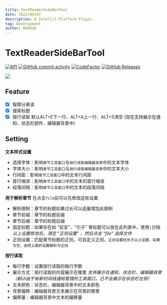 ```yaml
---
title: TextReaderSideBarTool
date: 2022/09/07
description: A IntelliJ Platform Plugin.
tag: Development
author: MUEDSA
---
```



<NextSeo title="TextReaderSideBarTool"/>

# TextReaderSideBarTool

[![API](https://img.shields.io/badge/IC-2020.1%2B-yellow.svg?labelColor=white&style=flat&logo=jetBrains&logoColor=black)](https://www.jetbrains.com)
[![GitHub commit activity](https://img.shields.io/github/commit-activity/m/MUedsa/TextReaderSiderTool?logo=github)](https://github.com/MUedsa/TextReaderSiderTool/commits/master)
[![CodeFactor](https://www.codefactor.io/repository/github/muedsa/textreadersidertool/badge)](https://www.codefactor.io/repository/github/muedsa/textreadersidertool)
[![GitHub Releases](https://img.shields.io/github/downloads/MUedsa/TextReaderSiderTool/total?logo=github)](https://github.com/MUedsa/TextReaderSiderTool/releases)

![](https://github.com/MUedsa/TextReaderSiderTool/blob/master/temp.gif?raw=true)

## Feature
- [x] 智障分章读
- [x] 搜索标题
- [x] 按行读取 默认ALT+E下一行、ALT+A上一行、ALT+S清空 (现在支持展示在通知、状态栏部件、编辑器背景中)

## Setting
**文本样式设置**
- 选择字体：影响`章节工具窗口`与`按行读取编辑器背景`中的文本字体
- 字体大小：影响`章节工具窗口`与`按行读取编辑器背景`中的文本大小
- 行间距：影响`章节工具窗口`中的文本行间距
- 首行缩进：影响`章节工具窗口`中的文本的首行缩进
- 段落间隔：影响`章节工具窗口`中的文本的段落间隔

**用于解析章节**
在点击`file`前可以先修改这些设置
- 解析限制：章节的标题如果过长可以适量增加此限制
- 章节前缀：章节的标题前缀
- 章节后缀：章节的标题后缀
- 固定标题：如果存在如 "前言"、"引子" 等标题可以放在此列表中，使用`|`分隔
*以上设置修改后，清空 "正则设置" ，然后点击 "file" 选择文件*
- 正则设置：匹配章节标题的正则，可自定义正则，`正则设置优先于以上设置，如果为空，会把上面的设置解析为正则`

**按行读取**
- 每行字数：设置按行读取的每行字数
- 展示方式：按行读取的内容展示在哪里 *支持展示在通知、状态栏、编辑器背景（新UI由于有新时间线通知管理的工具窗口，已不会展示在状态栏左侧）*
- 文本颜色：状态栏、编辑器背景中的文本颜色
- 背景偏移：编辑器背景文本展示在背景的哪里
- 偏移量：编辑器背景中文本的偏移量